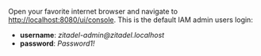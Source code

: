 Open your favorite internet browser and navigate to [http://localhost:8080/ui/console](http://localhost:8080/ui/console).
This is the default IAM admin users login:
- **username**: *zitadel-admin@<span></span>zitadel.localhost*
- **password**: *Password1!*